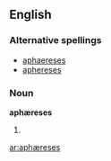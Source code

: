 ==English==

===Alternative spellings===
* [[aphaereses]]
* [[aphereses]]

===Noun===
'''aphæreses''' {{p}}

# {{plural of|[[aphæresis#English|aphæresis]]}}

[[ar:aphæreses]]